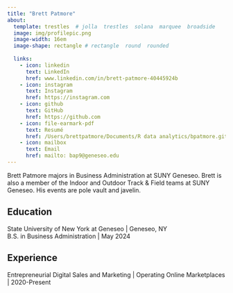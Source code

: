 ```yaml
---
title: "Brett Patmore" 
about: 
  template: trestles  # jolla  trestles  solana  marquee  broadside
  image: img/profilepic.png
  image-width: 16em
  image-shape: rectangle # rectangle  round  rounded
  
  links:
    - icon: linkedin
      text: LinkedIn
      href: www.linkedin.com/in/brett-patmore-40445924b
    - icon: instagram
      text: Instagram
      href: https://instagram.com
    - icon: github
      text: GitHub
      href: https://github.com
    - icon: file-earmark-pdf
      text: Resumé
      href: /Users/brettpatmore/Documents/R data analytics/bpatmore.github.io/Brett Patmore Resume revised.pdf
    - icon: mailbox
      text: Email
      href: mailto: bap9@geneseo.edu
---
```


Brett Patmore majors in Business Administration at SUNY Geneseo. Brett is also a member of the Indoor and Outdoor Track & Field teams at SUNY Geneseo. His events are pole vault and javelin.

## Education

State University of New York at Geneseo \| Geneseo, NY <br> B.S. in Business Administration \| May 2024

## Experience

Entrepreneurial Digital Sales and Marketing \| Operating Online Marketplaces \| 2020-Present

